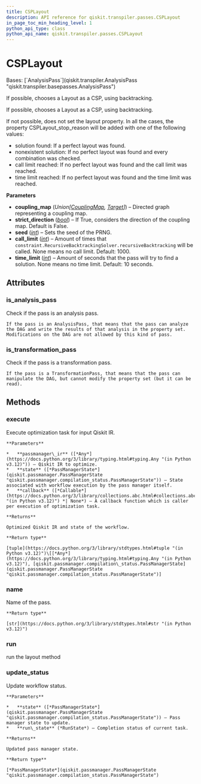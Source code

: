 ```yaml
---
title: CSPLayout
description: API reference for qiskit.transpiler.passes.CSPLayout
in_page_toc_min_heading_level: 1
python_api_type: class
python_api_name: qiskit.transpiler.passes.CSPLayout
---
```


# CSPLayout

<Class id="qiskit.transpiler.passes.CSPLayout" isDedicatedPage={true} github="https://github.com/Qiskit/qiskit/tree/stable/1.1/qiskit/transpiler/passes/layout/csp_layout.py#L27-L132" signature="qiskit.transpiler.passes.CSPLayout(*\*args*, *\*\*kwargs*)" modifiers="class">
  Bases: [`AnalysisPass`](qiskit.transpiler.AnalysisPass "qiskit.transpiler.basepasses.AnalysisPass")

  If possible, chooses a Layout as a CSP, using backtracking.

  If possible, chooses a Layout as a CSP, using backtracking.

  If not possible, does not set the layout property. In all the cases, the property CSPLayout\_stop\_reason will be added with one of the following values:

  *   solution found: If a perfect layout was found.
  *   nonexistent solution: If no perfect layout was found and every combination was checked.
  *   call limit reached: If no perfect layout was found and the call limit was reached.
  *   time limit reached: If no perfect layout was found and the time limit was reached.

  **Parameters**

  *   **coupling\_map** (*Union\[*[*CouplingMap*](qiskit.transpiler.CouplingMap "qiskit.transpiler.CouplingMap")*,* [*Target*](qiskit.transpiler.Target "qiskit.transpiler.Target")*]*) – Directed graph representing a coupling map.
  *   **strict\_direction** ([*bool*](https://docs.python.org/3/library/functions.html#bool "(in Python v3.12)")) – If True, considers the direction of the coupling map. Default is False.
  *   **seed** ([*int*](https://docs.python.org/3/library/functions.html#int "(in Python v3.12)")) – Sets the seed of the PRNG.
  *   **call\_limit** ([*int*](https://docs.python.org/3/library/functions.html#int "(in Python v3.12)")) – Amount of times that `constraint.RecursiveBacktrackingSolver.recursiveBacktracking` will be called. None means no call limit. Default: 1000.
  *   **time\_limit** ([*int*](https://docs.python.org/3/library/functions.html#int "(in Python v3.12)")) – Amount of seconds that the pass will try to find a solution. None means no time limit. Default: 10 seconds.

  ## Attributes

  ### is\_analysis\_pass

  <Attribute id="qiskit.transpiler.passes.CSPLayout.is_analysis_pass">
    Check if the pass is an analysis pass.

    If the pass is an AnalysisPass, that means that the pass can analyze the DAG and write the results of that analysis in the property set. Modifications on the DAG are not allowed by this kind of pass.
  </Attribute>

  ### is\_transformation\_pass

  <Attribute id="qiskit.transpiler.passes.CSPLayout.is_transformation_pass">
    Check if the pass is a transformation pass.

    If the pass is a TransformationPass, that means that the pass can manipulate the DAG, but cannot modify the property set (but it can be read).
  </Attribute>

  ## Methods

  ### execute

  <Function id="qiskit.transpiler.passes.CSPLayout.execute" github="https://github.com/Qiskit/qiskit/tree/stable/1.1/qiskit/passmanager/base_tasks.py#L72-L118" signature="execute(*passmanager\_ir*, *state*, *callback=None*)">
    Execute optimization task for input Qiskit IR.

    **Parameters**

    *   **passmanager\_ir** ([*Any*](https://docs.python.org/3/library/typing.html#typing.Any "(in Python v3.12)")) – Qiskit IR to optimize.
    *   **state** ([*PassManagerState*](qiskit.passmanager.PassManagerState "qiskit.passmanager.compilation_status.PassManagerState")) – State associated with workflow execution by the pass manager itself.
    *   **callback** ([*Callable*](https://docs.python.org/3/library/collections.abc.html#collections.abc.Callable "(in Python v3.12)") *| None*) – A callback function which is caller per execution of optimization task.

    **Returns**

    Optimized Qiskit IR and state of the workflow.

    **Return type**

    [tuple](https://docs.python.org/3/library/stdtypes.html#tuple "(in Python v3.12)")\[[*Any*](https://docs.python.org/3/library/typing.html#typing.Any "(in Python v3.12)"), [qiskit.passmanager.compilation\_status.PassManagerState](qiskit.passmanager.PassManagerState "qiskit.passmanager.compilation_status.PassManagerState")]
  </Function>

  ### name

  <Function id="qiskit.transpiler.passes.CSPLayout.name" github="https://github.com/Qiskit/qiskit/tree/stable/1.1/qiskit/passmanager/base_tasks.py#L68-L70" signature="name()">
    Name of the pass.

    **Return type**

    [str](https://docs.python.org/3/library/stdtypes.html#str "(in Python v3.12)")
  </Function>

  ### run

  <Function id="qiskit.transpiler.passes.CSPLayout.run" github="https://github.com/Qiskit/qiskit/tree/stable/1.1/qiskit/transpiler/passes/layout/csp_layout.py#L74-L132" signature="run(*dag*)">
    run the layout method
  </Function>

  ### update\_status

  <Function id="qiskit.transpiler.passes.CSPLayout.update_status" github="https://github.com/Qiskit/qiskit/tree/stable/1.1/qiskit/passmanager/base_tasks.py#L120-L138" signature="update\_status(*state*, *run\_state*)">
    Update workflow status.

    **Parameters**

    *   **state** ([*PassManagerState*](qiskit.passmanager.PassManagerState "qiskit.passmanager.compilation_status.PassManagerState")) – Pass manager state to update.
    *   **run\_state** (*RunState*) – Completion status of current task.

    **Returns**

    Updated pass manager state.

    **Return type**

    [*PassManagerState*](qiskit.passmanager.PassManagerState "qiskit.passmanager.compilation_status.PassManagerState")
  </Function>
</Class>

